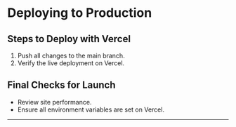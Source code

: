 # Deploying to Production

## Steps to Deploy with Vercel

1. Push all changes to the main branch.
2. Verify the live deployment on Vercel.

## Final Checks for Launch

- Review site performance.
- Ensure all environment variables are set on Vercel.

---
